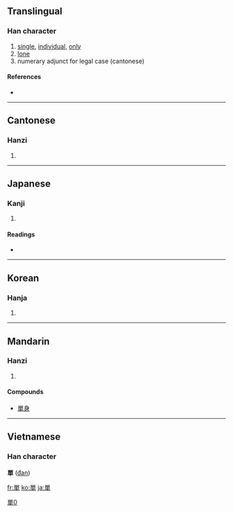 {{see|单|単}}
==Translingual==

===Han character===
{{Han char|rn=30|rad=口|as=09|sn=12|four=6650<sub>6</sub>|canj=口口田十 (RRWJ)}}

# [[single]], [[individual]], [[only]]
# [[lone]]
# numerary adjunct for legal case (cantonese)

====References====
* {{Han ref|kx=0200.250|dkj=03993|dj=0422.090|hdz=10654.060|uh=55AE|ud=21934|bh=B3E6|bd=46054}}

----

==Cantonese==

===Hanzi===
{{yue-hanzi|jyut=|y=daan1}}

# {{defn|Cantonese}}

----

==Japanese==

===Kanji===
{{ja-kanji|grade=|rs=口09}}

# {{defn|Japanese}}

====Readings====
* {{ja-readings|on=[[たん]] (tan)|kun=[[ひとえ]] (hitoe)}}

----

==Korean==

===Hanja===
{{ko-hanja|hangeul=[[단]], [[선]]|rv=dan, seon|mr=tan, sŏn}}

# {{defn|Korean}}

----

==Mandarin==

===Hanzi===
{{cmn-hanzi|sim=单|pin=[[dān]] ([[dan1]])|wg=tan<sup>1</sup>}}

# {{defn|Mandarin}}

====Compounds====
* [[單身]]

[[Category:CJKV characters simplified differently in Japan and China|單0]]

----

==Vietnamese==
===Han character===
'''單''' ([[đan]])

[[fr:單]]
[[ko:單]]
[[ja:單]]